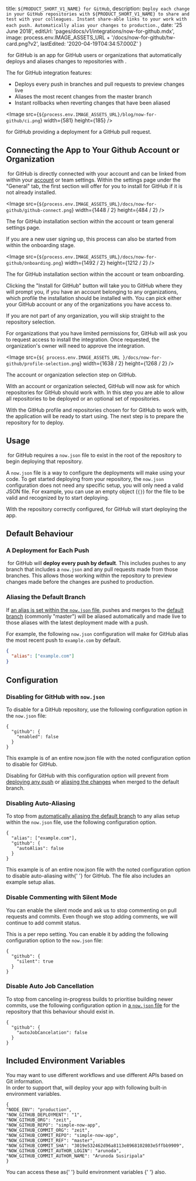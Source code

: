 
  title: `${PRODUCT_SHORT_V1_NAME} for GitHub`,
  description: `Deploy each change in your GitHub repositories with ${PRODUCT_SHORT_V1_NAME} to share and test with your colleagues. Instant share-able links to your work with each push. Automatically alias your changes to production.`,
  date: '25 June 2018',
  editUrl: 'pages/docs/v1/integrations/now-for-github.mdx',
  image: process.env.IMAGE_ASSETS_URL + '/docs/now-for-github/tw-card.png?v2',
  lastEdited: '2020-04-19T04:34:57.000Z'
}

​<ProductShortV1Name /> for GitHub is an app for GitHub users or organizations that automatically deploys and aliases changes to repositories with <ProductShortV1Name />.

The <ProductShortV1Name /> for GitHub integration features:

- Deploys every push in branches and pull requests to preview changes live
- Aliases the most recent changes from the master branch
- Instant rollbacks when reverting changes that have been aliased

<Image
  src={`${process.env.IMAGE_ASSETS_URL}/blog/now-for-github/ci.png`}
  width={581}
  height={185}
/>

<Caption>
  <ProductShortV1Name /> for GitHub providing a deployment for a GitHub pull
  request.
</Caption>

## Connecting the App to Your Github Account or Organization

​<ProductShortV1Name /> for GitHub is directly connected with your <OrgV1Name /> account and can be linked from within your [account](/account) or team settings. Within the settings page under the "General" tab, the first section will offer for you to install <ProductShortV1Name /> for GitHub if it is not already installed.

<Image
  src={`${process.env.IMAGE_ASSETS_URL}/docs/now-for-github/github-connect.png`}
  width={1448 / 2}
  height={484 / 2}
/>

<Caption>
  The <ProductShortV1Name /> for GitHub installation section within the account
  or team general settings page.
</Caption>

If you are a new user signing up, this process can also be started from within the onboarding stage.

<Image
  src={`${process.env.IMAGE_ASSETS_URL}/docs/now-for-github/onboarding.png`}
  width={1492 / 2}
  height={1212 / 2}
/>

<Caption>
  The <ProductShortV1Name /> for GitHub installation section within the account
  or team onboarding.
</Caption>

Clicking the "Install <ProductShortV1Name /> for GitHub" button will take you to GitHub where they will prompt you, if you have an account belonging to any organizations, which profile the installation should be installed with. You can pick either your GitHub account or any of the organizations you have access to.

If you are not part of any organization, you will skip straight to the repository selection.

For organizations that you have limited permissions for, GitHub will ask you to request access to install the integration. Once requested, the organization's owner will need to approve the integration.

<Image
  src={`${
    process.env.IMAGE_ASSETS_URL
  }/docs/now-for-github/profile-selection.png`}
  width={1638 / 2}
  height={1268 / 2}
/>

<Caption>The account or organization selection step on GitHub.</Caption>

With an account or organization selected, GitHub will now ask for which repositories <ProductShortV1Name /> for GitHub should work with. In this step you are able to allow all repositories to be deployed or an optional set of repositories.

With the GitHub profile and repositories chosen for <ProductShortV1Name /> for GitHub to work with, the application will be ready to start using. The next step is to prepare the repository for <ProductShortV1Name /> to deploy.

## Usage

​<ProductShortV1Name /> for GitHub requires a `now.json` file to exist in the root of the repository to begin deploying that repository.

A `now.json` file is a way to configure the deployments <ProductShortV1Name /> will make using your code. To get started deploying from your repository, the `now.json` configuration does not need any specific setup, you will only need a valid JSON file. For example, you can use an empty object (`{}`) for the file to be valid and recognized by <ProductShortV1Name /> to start deploying.

With the repository correctly configured, <ProductShortV1Name /> for GitHub will start deploying the app.

## Default Behaviour

### A Deployment for Each Push

​<ProductShortV1Name /> for GitHub will **deploy every push by default**. This includes pushes to any branch that includes a `now.json` and any pull requests made from those branches. This allows those working within the repository to preview changes made before the changes are pushed to production.

### Aliasing the Default Branch

If [an alias is set within the `now.json` file](/docs/features/aliases), pushes and merges to the [default branch](https://help.github.com/articles/setting-the-default-branch/) (commonly "master") will be aliased automatically and made live to those aliases with the latest deployment made with a push.

For example, the following `now.json` configuration will make <ProductShortV1Name /> for GitHub alias the most recent push to `example.com` by default.

```json
{
  "alias": ["example.com"]
}
```

## Configuration

### Disabling <NameWrapper name={PRODUCT_SHORT_V1_NAME} /> for GitHub with `now.json`

To disable <ProductShortV1Name /> for a GitHub repository, use the following configuration option in the `now.json` file:

```
{
  "github": {
    "enabled": false
  }
}
```

<Caption>
  This example is of an entire <InlineCode>now.json</InlineCode> file with the
  noted configuration option to disable <ProductShortV1Name /> for GitHub.
</Caption>

Disabling <ProductShortV1Name /> for GitHub with this configuration option will prevent <ProductShortV1Name /> from [deploying any push](#a-deployment-for-each-push) or [aliasing the changes](#aliasing-the-default-branch) when merged to the default branch.

### Disabling Auto-Aliasing

To stop <ProductShortV1Name /> from [automatically aliasing the default branch](#aliasing-the-default-branch) to any alias setup within the `now.json` file, use the following configuration option.

```
{
  "alias": ["example.com"],
  "github": {
    "autoAlias": false
  }
}
```

<Caption>
  This example is of an entire <InlineCode>now.json</InlineCode> file with the
  noted configuration option to disable auto-aliasing with{' '}
  <ProductShortV1Name /> for GitHub. The file also includes an example setup
  alias.
</Caption>

### Disable Commenting with Silent Mode

You can enable the silent mode and ask us to stop commenting on pull requests and commits. Even though we stop adding comments, we will continue to add commit status.

This is a per repo setting. You can enable it by adding the following configuration option to the `now.json` file:

```
{
  "github": {
    "silent": true
  }
}
```

### Disable Auto Job Cancellation

To stop <ProductShortV1Name /> from canceling in-progress builds to prioritise building newer commits, use the following configuration option in [a `now.json` file](/docs/v1/features/configuration) for the repository that this behaviour should exist in.

```
{
  "github": {
    "autoJobCancelation": false
  }
}
```

## Included Environment Variables

You may want to use different workflows and use different APIs based on Git information.<br/>
In order to support that, <ProductShortV1Name /> will deploy your app with following built-in environment variables.

```
{
"NODE_ENV": "production",
"NOW_GITHUB_DEPLOYMENT": "1",
"NOW_GITHUB_ORG": "zeit",
"NOW_GITHUB_REPO": "simple-now-app",
"NOW_GITHUB_COMMIT_ORG": "zeit",
"NOW_GITHUB_COMMIT_REPO": "simple-now-app",
"NOW_GITHUB_COMMIT_REF": "master",
"NOW_GITHUB_COMMIT_SHA": "3019e532462d96a8113e8968102803e5ffbb9909",
"NOW_GITHUB_COMMIT_AUTHOR_LOGIN": "arunoda",
"NOW_GITHUB_COMMIT_AUTHOR_NAME": "Arunoda Susiripala"
}
```

<Note>
  You can access these as{' '}
  <Link href="/docs/v1/features/build-env-and-secrets">
    build environment variables
  </Link>{' '}
  also.
</Note>

